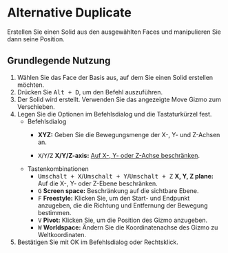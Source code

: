 
# Alternative Duplicate

<Reference shortcut="Alt + D" command="Alternative Duplicate" button="" />

Erstellen Sie einen Solid aus den ausgewählten Faces und manipulieren Sie dann seine Position.

## Grundlegende Nutzung

1. Wählen Sie das Face der Basis aus, auf dem Sie einen Solid erstellen möchten.
2. Drücken Sie <kbd>Alt + D</kbd>, um den Befehl auszuführen.
3. Der Solid wird erstellt. Verwenden Sie das angezeigte Move Gizmo zum Verschieben.
4. Legen Sie die Optionen im Befehlsdialog und die Tastaturkürzel fest.
    - <Kst>Befehlsdialog</Kst>
        - **XYZ:** Geben Sie die Bewegungsmenge der X-, Y- und Z-Achsen an.

        - <kbd>X</kbd>/<kbd>Y</kbd>/<kbd>Z</kbd> **X/Y/Z-axis:** [Auf X-, Y- oder Z-Achse beschränken](/tool/sketching-essentials#constrain-to-an-axis).
    - <Kst>Tastenkombinationen</Kst>
        - <kbd>Umschalt + X</kbd>/<kbd>Umschalt + Y</kbd>/<kbd>Umschalt + Z</kbd> **X, Y, Z plane:** Auf die X-, Y- oder Z-Ebene beschränken.
        - <kbd>G</kbd> **Screen space:** Beschränkung auf die sichtbare Ebene.
        - <kbd>F</kbd> **Freestyle:** Klicken Sie, um den Start- und Endpunkt anzugeben, die die Richtung und Entfernung der Bewegung bestimmen.
        - <kbd>V</kbd> **Pivot:** Klicken Sie, um die Position des Gizmo anzugeben.
        - <kbd>W</kbd> **Worldspace:** Ändern Sie die Koordinatenachse des Gizmo zu Weltkoordinaten.
4. Bestätigen Sie mit OK im Befehlsdialog oder Rechtsklick.

<VideoPlayer fileName="alternative-duplicate"/>